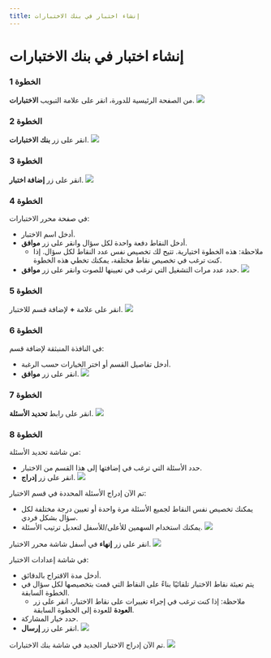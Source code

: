 ---
title: إنشاء اختبار في بنك الاختبارات
---


# إنشاء اختبار في بنك الاختبارات

### الخطوة 1
من الصفحة الرئيسية للدورة، انقر على علامة التبويب **الاختبارات**.
![](/img/ulearning/teacher/exam01.png)

### الخطوة 2
انقر على زر **بنك الاختبارات**.
![](/img/ulearning/teacher/exam02.png)

### الخطوة 3
انقر على زر **إضافة اختبار**.
![](/img/ulearning/teacher/exam03.png)

### الخطوة 4
في صفحة محرر الاختبارات:
- أدخل اسم الاختبار.
- أدخل النقاط دفعة واحدة لكل سؤال وانقر على زر **موافق**.
  - ملاحظة: هذه الخطوة اختيارية. تتيح لك تخصيص نفس عدد النقاط لكل سؤال. إذا كنت ترغب في تخصيص نقاط مختلفة، يمكنك تخطي هذه الخطوة.
- حدد عدد مرات التشغيل التي ترغب في تعيينها للصوت وانقر على زر **موافق**.
![](/img/ulearning/teacher/exam04.png)

### الخطوة 5
انقر على علامة **+** لإضافة قسم للاختبار.
![](/img/ulearning/teacher/exam05.png)

### الخطوة 6
في النافذة المنبثقة لإضافة قسم:
- أدخل تفاصيل القسم أو اختر الخيارات حسب الرغبة.
- انقر على زر **موافق**.
![](/img/ulearning/teacher/exam06.png)

### الخطوة 7
انقر على رابط **تحديد الأسئلة**.
![](/img/ulearning/teacher/exam07.png)

### الخطوة 8
من شاشة تحديد الأسئلة:
- حدد الأسئلة التي ترغب في إضافتها إلى هذا القسم من الاختبار.
- انقر على زر **إدراج**.
![](/img/ulearning/teacher/exam08.png)

تم الآن إدراج الأسئلة المحددة في قسم الاختبار:
- يمكنك تخصيص نفس النقاط لجميع الأسئلة مرة واحدة أو تعيين درجة مختلفة لكل سؤال بشكل فردي.
- يمكنك استخدام السهمين للأعلى/للأسفل لتعديل ترتيب الأسئلة.
![](/img/ulearning/teacher/exam09.png)

انقر على زر **إنهاء** في أسفل شاشة محرر الاختبار.
![](/img/ulearning/teacher/exam10.png)

في شاشة إعدادات الاختبار:
- أدخل مدة الاقتراح بالدقائق.
- يتم تعبئة نقاط الاختبار تلقائيًا بناءً على النقاط التي قمت بتخصيصها لكل سؤال في الخطوة السابقة.
  - ملاحظة: إذا كنت ترغب في إجراء تغييرات على نقاط الاختبار، انقر على زر **العودة** للعودة إلى الخطوة السابقة.
- حدد خيار المشاركة.
- انقر على زر **إرسال**.
![](/img/ulearning/teacher/exam11.png)

تم الآن إدراج الاختبار الجديد في شاشة بنك الاختبارات.
![](/img/ulearning/teacher/exam12.png)

